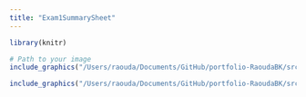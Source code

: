 ```yaml
---
title: "Exam1SummarySheet"
---
```



```r
library(knitr)

# Path to your image
include_graphics("/Users/raouda/Documents/GitHub/portfolio-RaoudaBK/src/Ex/Sheet/Recto.png")

include_graphics("/Users/raouda/Documents/GitHub/portfolio-RaoudaBK/src/Ex/Sheet/Verso.png")

```


